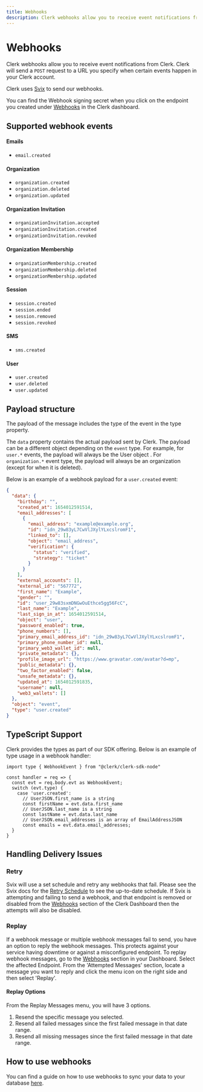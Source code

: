 ```yaml
---
title: Webhooks
description: Clerk webhooks allow you to receive event notifications from Clerk. Clerk will send a POST request to a URL you specify when certain events happen in your Clerk account.
---
```


# Webhooks

Clerk webhooks allow you to receive event notifications from Clerk. Clerk will send a `POST` request to a URL you specify when certain events happen in your Clerk account.

Clerk uses [Svix](https://svix.com/) to send our webhooks. 

You can find the Webhook signing secret when you click on the endpoint you created under [Webhooks](https://dashboard.clerk.com/last-active?path=webhooks) in the Clerk dashboard.

## Supported webhook events

#### Emails
- `email.created`
#### Organization
- `organization.created`
- `organization.deleted`
- `organization.updated`
#### Organization Invitation
- `organizationInvitation.accepted`
- `organizationInvitation.created`
- `organizationInvitation.revoked`
#### Organization Membership
- `organizationMembership.created`
- `organizationMembership.deleted`
- `organizationMembership.updated`
#### Session
- `session.created`
- `session.ended`
- `session.removed`
- `session.revoked`
#### SMS
- `sms.created`
#### User
- `user.created`
- `user.deleted`
- `user.updated`

## Payload structure

The payload of the message includes the type of the event in the type property.

The `data` property contains the actual payload sent by Clerk. The payload can be a different object depending on the `event` type. For example, for `user.*` events, the payload will always be the User object . For `organization.*` event type, the payload will always be an organization (except for when it is deleted).

Below is an example of a webhook payload for a `user.created` event:

```json
{
  "data": {
    "birthday": "",
    "created_at": 1654012591514,
    "email_addresses": [
      {
        "email_address": "example@example.org",
        "id": "idn_29w83yL7CwVlJXylYLxcslromF1",
        "linked_to": [],
        "object": "email_address",
        "verification": {
          "status": "verified",
          "strategy": "ticket"
        }
      }
    ],
    "external_accounts": [],
    "external_id": "567772",
    "first_name": "Example",
    "gender": "",
    "id": "user_29w83sxmDNGwOuEthce5gg56FcC",
    "last_name": "Example",
    "last_sign_in_at": 1654012591514,
    "object": "user",
    "password_enabled": true,
    "phone_numbers": [],
    "primary_email_address_id": "idn_29w83yL7CwVlJXylYLxcslromF1",
    "primary_phone_number_id": null,
    "primary_web3_wallet_id": null,
    "private_metadata": {},
    "profile_image_url": "https://www.gravatar.com/avatar?d=mp",
    "public_metadata": {},
    "two_factor_enabled": false,
    "unsafe_metadata": {},
    "updated_at": 1654012591835,
    "username": null,
    "web3_wallets": []
  },
  "object": "event",
  "type": "user.created"
}
```

## TypeScript Support

Clerk provides the types as part of our SDK offering. Below is an example of type usage in a webhook handler:

```tsx
import type { WebhookEvent } from "@clerk/clerk-sdk-node"

const handler = req => {
  const evt = req.body.evt as WebhookEvent;
  switch (evt.type) {
    case 'user.created':
      // UserJSON.first_name is a string
      const firstName = evt.data.first_name
      // UserJSON.last_name is a string
      const lastName = evt.data.last_name
      // UserJSON.email_addresses is an array of EmailAddressJSON
      const emails = evt.data.email_addresses;
  }
}
```

## Handling Delivery Issues

### Retry

Svix will use a set schedule and retry any webhooks that fail. Please see the Svix docs for the [Retry Schedule](https://docs.svix.com/retries) to see the up-to-date schedule. If Svix is attempting and failing to send a webhook, and that endpoint is removed or disabled from the [Webhooks](https://dashboard.clerk.com/last-active?path=webhooks) section of the Clerk Dashboard then the attempts will also be disabled.

### Replay

If a webhook message or multiple webhook messages fail to send, you have an option to reply the webhook messages. This protects against your service having downtime or against a misconfigured endpoint. To replay webhook messages, go to the [Webhooks](https://dashboard.clerk.com/last-active?path=webhooks) section in your Dashboard. Select the affected Endpoint. From the 'Attempted Messages' section, locate a message you want to reply and click the menu icon on the right side and then select 'Replay'.

<Images
  src="/docs/images/integrations/webhooks/replay-button.png"
  width={1020}
  height={664}
  alt="The Replay option for failed webhook messages."
/>

#### Replay Options

From the Replay Messages menu, you will have 3 options. 
1. Resend the specific message you selected.
2. Resend all failed messages since the first failed message in that date range. 
3. Resend all missing messages since the first failed message in that date range.

<Images
  src="/docs/images/integrations/webhooks.replay-options.png"
  width={54}
  height={512}
  alt="The Replay menu, for replaying failling or missing webhook messages."
/>


## How to use webhooks

You can find a guide on how to use webhooks to sync your data to your database [here](/docs/users/sync-data).
